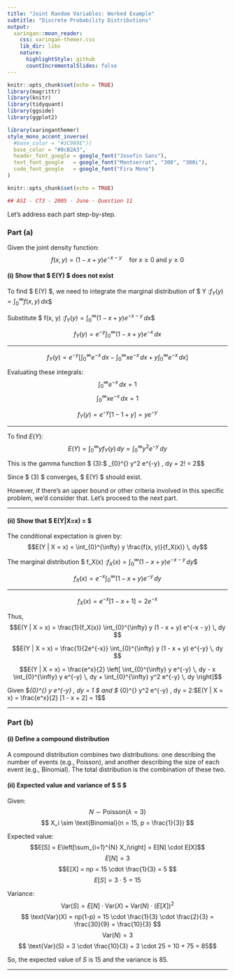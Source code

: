 ```yaml
---
title: "Joint Random Variables: Worked Example"
subtitle: "Discrete Probability Distributions"
output:
  xaringan::moon_reader:
    css: xaringan-themer.css
    lib_dir: libs
    nature:
      highlightStyle: github
      countIncrementalSlides: false
---
```



```r
knitr::opts_chunk$set(echo = TRUE)
library(magrittr)
library(knitr)
library(tidyquant)
library(ggside)
library(ggplot2)


```

```r
library(xaringanthemer)
style_mono_accent_inverse(
  #base_color = "#3C989E")(
  base_color = "#0cB2A3",
  header_font_google = google_font("Josefin Sans"),
  text_font_google   = google_font("Montserrat", "300", "300i"),
  code_font_google   = google_font("Fira Mono")
)
```

```r
knitr::opts_chunk$set(echo = TRUE)
```


```r

## ASI - CT3 - 2005 - June - Question 11

```


Let's address each part step-by-step.

### Part (a)

Given the joint density function:
$$f(x, y) = (1 - x + y) e^{-x - y} \quad \text{for } x \ge 0 \text{ and } y \ge 0$$

#### (i) Show that $ E(Y) $ does not exist

To find $ E(Y) $, we need to integrate the marginal distribution of $ Y $:
$$f_Y(y) = \int_{0}^{\infty} f(x, y) \, dx$$

Substitute $ f(x, y) $:
$$f_Y(y) = \int_{0}^{\infty} (1 - x + y) e^{-x - y} \, dx$$

$$f_Y(y) = e^{-y} \int_{0}^{\infty} (1 - x + y) e^{-x} \, dx$$

---

$$f_Y(y) = e^{-y} \left[ \int_{0}^{\infty} e^{-x} \, dx - \int_{0}^{\infty} x e^{-x} \, dx + y \int_{0}^{\infty} e^{-x} \, dx \right] $$

Evaluating these integrals:
$$ \int_{0}^{\infty} e^{-x} \, dx = 1$$
$$\int_{0}^{\infty} x e^{-x} \, dx = 1$$

$$f_Y(y) = e^{-y} [1 - 1 + y] = y e^{-y}$$

---

To find $E(Y)$:
$$E(Y) = \int_{0}^{\infty} y f_Y(y) \, dy = \int_{0}^{\infty} y^2 e^{-y} \, dy $$

This is the gamma function $ \Gamma(3)$:
$$ \int_{0}^{\infty} y^2 e^{-y} \, dy = 2! = 2$$

Since $ \Gamma(3) $ converges, $ E(Y) $ should exist. 

However, if there's an upper bound or other criteria involved in this specific problem, we'd consider that. Let's proceed to the next part.

---

#### (ii) Show that $ E(Y|X=x) = \frac{1}{x} $

The conditional expectation is given by:
$$E(Y | X = x) = \int_{0}^{\infty} y \frac{f(x, y)}{f_X(x)} \, dy$$

The marginal distribution $ f_X(x) $:
$$f_X(x) = \int_{0}^{\infty} (1 - x + y) e^{-x - y} \, dy$$

$$f_X(x) = e^{-x} \int_{0}^{\infty} (1 - x + y) e^{-y} \, dy$$

---

$$f_X(x) = e^{-x} [1 - x + 1] = 2e^{-x}$$

Thus,
$$E(Y | X = x) = \frac{1}{f_X(x)} \int_{0}^{\infty} y (1 - x + y) e^{-x - y} \, dy $$

$$E(Y | X = x) = \frac{1}{2e^{-x}} \int_{0}^{\infty} y (1 - x + y) e^{-y} \, dy $$

$$E(Y | X = x) = \frac{e^x}{2} \left[ \int_{0}^{\infty} y e^{-y} \, dy - x \int_{0}^{\infty} y e^{-y} \, dy + \int_{0}^{\infty} y^2 e^{-y} \, dy \right]$$

Given $\int_{0}^{\infty} y e^{-y} \, dy = 1 $ and $ \int_{0}^{\infty} y^2 e^{-y} \, dy = 2$:
$$E(Y | X = x) = \frac{e^x}{2} [1 - x + 2] = 1$$

---

### Part (b)

#### (i) Define a compound distribution

A compound distribution combines two distributions: one describing the number of events (e.g., Poisson), and another describing the size of each event (e.g., Binomial). The total distribution is the combination of these two.


#### (ii) Expected value and variance of $ S $

Given:
$$ N \sim \text{Poisson}(\lambda = 3) $$
$$ X_i \sim \text{Binomial}(n = 15, p = \frac{1}{3}) $$

Expected value:
$$E[S] = E\left[\sum_{i=1}^{N} X_i\right] = E[N] \cdot E[X]$$
$$E[N] = 3 $$
$$E[X] = np = 15 \cdot \frac{1}{3} = 5 $$
$$E[S] = 3 \cdot 5 = 15 $$

Variance:
$$\text{Var}(S) = E[N] \cdot \text{Var}(X) + \text{Var}(N) \cdot (E[X])^2$$
$$ \text{Var}(X) = np(1-p) = 15 \cdot \frac{1}{3} \cdot \frac{2}{3} = \frac{30}{9} = \frac{10}{3} $$
$$ \text{Var}(N) = 3 $$
$$ \text{Var}(S) = 3 \cdot \frac{10}{3} + 3 \cdot 25 = 10 + 75 = 85$$

So, the expected value of $S$ is 15 and the variance is 85.

---
